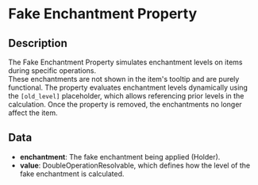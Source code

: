 # Fake Enchantment Property

## Description

 The Fake Enchantment Property simulates enchantment levels on items during specific operations.  
These enchantments are not shown in the item's tooltip and are purely functional.The property evaluates enchantment levels dynamically using the `[old_level]` placeholder, which allows referencing prior levels in the calculation.Once the property is removed, the enchantments no longer affect the item.

## Data

- **enchantment**:  The fake enchantment being applied (Holder<Enchantment>).
- **value**:  DoubleOperationResolvable, which defines how the level of the fake enchantment is calculated.

